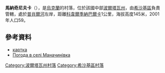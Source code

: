 {{coord|49|58|27|N|34|5|34|E|scale:100000_region:UA|display=title}}

'''馬納奇尼夫卡'''（{{lang-uk|Маначинівка}}），是[[烏克蘭|烏克蘭]]的村落，位於該國中部[[波爾塔瓦州|波爾塔瓦州]]，由[[希沙基區|希沙基區]]負責管轄，處於[[普肖爾河|普肖爾河]]左岸，距離[[科韋爾季納巴爾卡|科韋爾季納巴爾卡]]1公里，海拔高度145米，2001年人口59。

==參考資料==
*[http://gska2.rada.gov.ua/pls/z7502/A005?rdat1=26.04.2009&rf7571=26983 картка]{{dead link|date=2018年5月 |bot=InternetArchiveBot |fix-attempted=yes }}
* [http://weather.in.ua/ua/poltavskaja/14912 Погода в селі Маначинівка] {{Wayback|url=http://weather.in.ua/ua/poltavskaja/14912 |date=20111219191724 }}

{{DEFAULTSORT:Маначинівка}}
[[Category:波爾塔瓦州村落|Category:波爾塔瓦州村落]]
[[Category:希沙基區村落|Category:希沙基區村落]]


{{Poltava-geo-stub}}